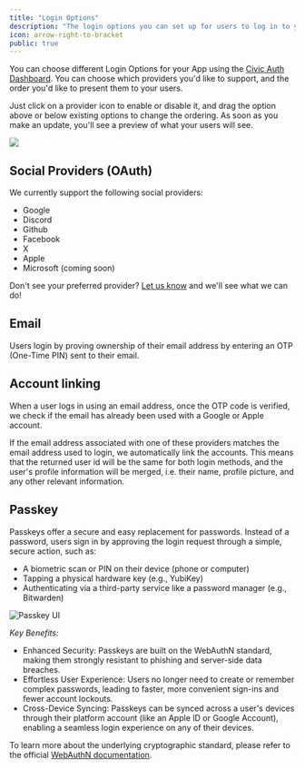 ```yaml
---
title: "Login Options"
description: "The login options you can set up for users to log in to your app."
icon: arrow-right-to-bracket
public: true
---
```





You can choose different Login Options for your App using the [Civic Auth Dashboard](https://auth.civic.com/dashboard). You can choose which providers you'd like to support, and the order you'd like to present them to your users.

Just click on a provider icon to enable or disable it, and drag the option above or below existing options to change the ordering. As soon as you make an update, you'll see a preview of what your users will see.

<Frame>
    <img src="/images/login-options-dashboard-sso-email.png"/>
</Frame>

## Social Providers (OAuth)

We currently support the following social providers:
- Google
- Discord
- Github
- Facebook
- X
- Apple
- Microsoft (coming soon)

Don't see your preferred provider? [Let us know](https://join.slack.com/t/civic-developers/shared_invite/zt-37tv9fyo7-aDT43mUjOFQwdQFmfZLTRw) and we'll see what we can do!

## Email

Users login by proving ownership of their email address by entering an OTP (One-Time PIN) sent to their email.

## Account linking

When a user logs in using an email address, once the OTP code is verified, we check if the email has already been used with a Google or Apple account.

If the email address associated with one of these providers matches the email address used to login, we automatically link the accounts. This means that the returned user id will be the same for both login methods, and the user's profile information will be merged, i.e. their name, profile picture, and any other relevant information.

## Passkey

Passkeys offer a secure and easy replacement for passwords. Instead of a password, users sign in by approving the login request through a simple, secure action, such as:
- A biometric scan or PIN on their device (phone or computer)
- Tapping a physical hardware key (e.g., YubiKey)
- Authenticating via a third-party service like a password manager (e.g., Bitwarden)

<img
src="/images/Passkey.png"
align="center"
className="image-60"
alt="Passkey UI"
title="Passkey UI"
/>

*Key Benefits:*
- Enhanced Security: Passkeys are built on the WebAuthN standard, making them strongly resistant to phishing and server-side data breaches.
- Effortless User Experience: Users no longer need to create or remember complex passwords, leading to faster, more convenient sign-ins and fewer account lockouts.
- Cross-Device Syncing: Passkeys can be synced across a user's devices through their platform account (like an Apple ID or Google Account), enabling a seamless login experience on any of their devices.

To learn more about the underlying cryptographic standard, please refer to the official [WebAuthN documentation](https://www.w3.org/TR/webauthn/).
